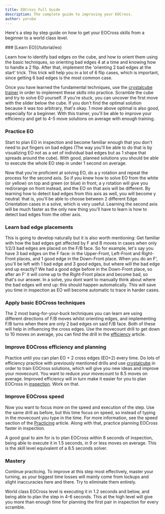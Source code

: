 ```yaml
---
title: EOCross Full Guide
description: The complete guide to improving your EOCross.
author: yoruba
---
```



Here's a step by step guide on how to get your EOCross skills from a beginner to a world class level.

<Steps>
### [Learn EO](/tutorial/eo)

Learn how to identify bad edges on the cube, and how to orient them using the basic techniques, so orienting bad edges 4 at a time and knowing how to handle a 2 flip. After that, implement the 'orienting 2 bad edges at the start' trick. This trick will help you in a lot of 6 flip cases, which is important, since getting 6 bad edges is the most common case.

Once you have learned the fundamental techniques, use the [crystalcube trainer](https://crystalcuber.com/train/eo) in order to implement these skills into practice. Scramble the cube and try to solve EO yourself. If you're stuck, you can uncover the first move with the slider below the cube. If you don't find the optimal solution because it was too arbitrary, that's okay. 1 move above optimal is also good, especially for a beginner. With this trainer, you'll be able to improve your efficiency and get to 4-5 move solutions on average with enough training.

### Practice EO

Start to plan EO in inspection and become familiar enough that you don't need to put fingers on bad edges (The way you'll be able to do that is by visualizing EO not as a set of individual bad edges but as 1 shape that spreads around the cube). With good, planned solutions you should be able to execute the whole EO step in under 1 second on average.

Now that you're proficient at solving EO, do a y rotation and repeat the process for the second axis. So if you knew how to solve EO from the white (or yellow) on top and green (or blue) in front, a y rotation will give you red/orange on front instead, and the EO on that axis will be different. By learning how to detect bad edges from this axis as well, you will become y neutral: that is, you'll be able to choose between 2 different Edge Orientation cases in a solve, which is very useful. Learning the second axis will be much faster as the only new thing you'll have to learn is how to detect bad edges from the other axis.

### Learn bad edge placements

This is going to develop naturally but it is also worth mentioning: Get familiar with how the bad edges get affected by F and B moves in cases when only 1/2/3 bad edges are placed on the F/B face. So for example, let's say you have 3 bad edges on the F face: in the Upper-Front, Left-Front and Right-Front places, and 1 good edge in the Down-Front place. When you do an F', you'll be left with 1 bad edge and 3 good edges, but where will the bad edge end up exactly? We had a good edge before in the Down-Front place, so after an F' it will come up to the Right-Front place and become bad, so that's our answer. In a solve, you dont want to manually think about where the bad edges will end up: this should happen automatically. This will save you time in inspection as EO will become automatic to trace in harder cases.

### Apply basic EOCross techniques

The 2 most bang-for-your-buck techniques you can learn are using different directions of F/B moves whilst orienting edges, and implementing F/B turns when there are only 2 bad edges on said F/B face. Both of these will help in influencing the cross edges. Use the movecount drill to get down to 10 moves on average, you can find the drill in the [efficiency](/improvement-guide/eocross/efficiency) article.

### Improve EOCross efficiency and planning

Practice until you can plan EO + 2 cross edges (EO+2) every time. Do lots of efficiency practice with previously mentioned drills and use [crystalcube](https://crystalcuber.com/train/eo) in order to train EOCross solutions, which will give you new ideas and improve your movecount. You want to reduce your movecount to 8.5 moves on average. Improved efficiency will in turn make it easier for you to plan EOCross in [inspection](/improvement-guide/eocross/inspection). Work on that.

### Improve EOCross speed

Now you want to focus more on the speed and execution of the step. Use the same drill as before, but this time focus on speed, so instead of typing in the movecount you type in the time. For more information, see the speed section of the [Practicing](/improvement-guide/eocross/practicing) article. Along with that, practice planning EOCross faster in inspection. 

A good goal to aim for is to plan EOCross within 8 seconds of inspection, being able to execute it in 1.5 seconds, in 9 or less moves on average. This is the skill level equivalent of a 6.5 seconds solver.

### Mastery

Continue practicing. To improve at this step most effectively, master your turning, as your biggest time losses will mainly come from lockups and slight inaccuracies here and there. Try to eliminate them entirely.

World class EOCross level is executing it in 1.2 seconds and below, and being able to plan the step in 4-6 seconds. This at the high level will give you more than enough time for planning the first pair in inspection for every scramble.

</Steps>
